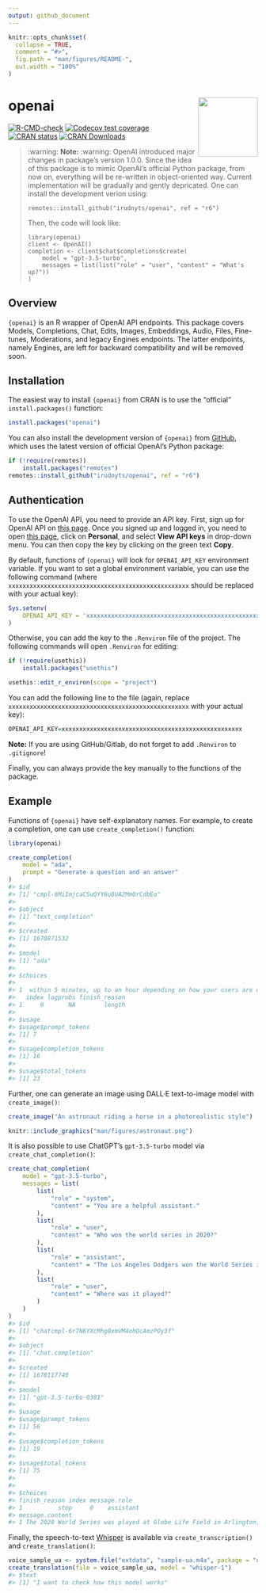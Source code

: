 ```yaml
---
output: github_document
---
```


<!-- README.md is generated from README.Rmd. Please edit that file -->

```r
knitr::opts_chunk$set(
  collapse = TRUE,
  comment = "#>",
  fig.path = "man/figures/README-",
  out.width = "100%"
)
```

# openai <img src="man/figures/logo.png" align="right" width="120" />

<!-- badges: start -->
[![R-CMD-check](https://github.com/irudnyts/openai/workflows/R-CMD-check/badge.svg)](https://github.com/irudnyts/openai/actions)
[![Codecov test coverage](https://codecov.io/gh/irudnyts/openai/branch/main/graph/badge.svg)](https://app.codecov.io/gh/irudnyts/openai?branch=main)
[![CRAN status](https://www.r-pkg.org/badges/version/openai)](https://CRAN.R-project.org/package=openai)
[![CRAN Downloads](https://cranlogs.r-pkg.org/badges/grand-total/openai?color=brightgreen)](https://cranlogs.r-pkg.org/badges/grand-total/openai?color=brightgreen)
<!-- badges: end -->

> :warning: **Note:** :warning: OpenAI introduced major changes in package's version 1.0.0. Since the idea of this package is to mimic OpenAI's official Python package, from now on, everything will be re-written in object-oriented way. Current implementation will be gradually and gently depricated. One can install the development verion using:
>```
> remotes::install_github("irudnyts/openai", ref = "r6")
> ```
> Then, the code will look like:
> ```
> library(openai)
> client <- OpenAI()
> completion <- client$chat$completions$create(
>     model = "gpt-3.5-turbo",
>     messages = list(list("role" = "user", "content" = "What's up?"))
> )
> ```

## Overview 

`{openai}` is an R wrapper of OpenAI API endpoints. This package covers Models, Completions, Chat, Edits, Images, Embeddings, Audio, Files, Fine-tunes, Moderations, and legacy Engines endpoints. The latter endpoints, namely Engines, are left for backward compatibility and will be removed soon.

## Installation

The easiest way to install `{openai}` from CRAN is to use the "official" `install.packages()` function:

```r
install.packages("openai")
```

You can also install the development version of `{openai}` from [GitHub](https://github.com/), which uses the latest version of official OpenAI's Python package:

```r
if (!require(remotes))
    install.packages("remotes")
remotes::install_github("irudnyts/openai", ref = "r6")
```

## Authentication

To use the OpenAI API, you need to provide an API key. First, sign up for OpenAI API on [this page](https://openai.com/api/). Once you signed up and logged in, you need to open [this page](https://platform.openai.com), click on **Personal**, and select **View API keys** in drop-down menu. You can then copy the key by clicking on the green text **Copy**.

By default, functions of `{openai}` will look for `OPENAI_API_KEY` environment variable. If you want to set a global environment variable, you can use the following command (where `xxxxxxxxxxxxxxxxxxxxxxxxxxxxxxxxxxxxxxxxxxxxxxxxxxx` should be replaced with your actual key):

```r
Sys.setenv(
    OPENAI_API_KEY = 'xxxxxxxxxxxxxxxxxxxxxxxxxxxxxxxxxxxxxxxxxxxxxxxxxxx'
)
```

Otherwise, you can add the key to the `.Renviron` file of the project. The following commands will open `.Renviron` for editing:

```r
if (!require(usethis))
    install.packages("usethis")

usethis::edit_r_environ(scope = "project")
```

You can add the following line to the file (again, replace `xxxxxxxxxxxxxxxxxxxxxxxxxxxxxxxxxxxxxxxxxxxxxxxxxxx` with your actual key):

```r
OPENAI_API_KEY=xxxxxxxxxxxxxxxxxxxxxxxxxxxxxxxxxxxxxxxxxxxxxxxxxxx
```

**Note:** If you are using GitHub/Gitlab, do not forget to add `.Renviron` to `.gitignore`! 

Finally, you can always provide the key manually to the functions of the package.

## Example

Functions of `{openai}` have self-explanatory names. For example, to create a completion, one can use `create_completion()` function:

```r
library(openai)

create_completion(
    model = "ada",
    prompt = "Generate a question and an answer"
)
#> $id
#> [1] "cmpl-6MiImjcaCSuQYY6u8UA2Mm0rCdbEo"
#> 
#> $object
#> [1] "text_completion"
#> 
#> $created
#> [1] 1670871532
#> 
#> $model
#> [1] "ada"
#> 
#> $choices
#>                                                                             text
#> 1  within 5 minutes, up to an hour depending on how your users are different and
#>   index logprobs finish_reason
#> 1     0       NA        length
#> 
#> $usage
#> $usage$prompt_tokens
#> [1] 7
#> 
#> $usage$completion_tokens
#> [1] 16
#> 
#> $usage$total_tokens
#> [1] 23
```

Further, one can generate an image using DALL·E text-to-image model with `create_image()`:

```r
create_image("An astronaut riding a horse in a photorealistic style")
```

```r
knitr::include_graphics("man/figures/astronaut.png")
```

It is also possible to use ChatGPT's `gpt-3.5-turbo` model via `create_chat_completion()`:

```r
create_chat_completion(
    model = "gpt-3.5-turbo",
    messages = list(
        list(
            "role" = "system",
            "content" = "You are a helpful assistant."
        ),
        list(
            "role" = "user",
            "content" = "Who won the world series in 2020?"
        ),
        list(
            "role" = "assistant",
            "content" = "The Los Angeles Dodgers won the World Series in 2020."
        ),
        list(
            "role" = "user",
            "content" = "Where was it played?"
        )
    )
)
#> $id
#> [1] "chatcmpl-6r7N6YXcMhg8xmVM4ohOcAmzPOy3f"
#> 
#> $object
#> [1] "chat.completion"
#> 
#> $created
#> [1] 1678117740
#> 
#> $model
#> [1] "gpt-3.5-turbo-0301"
#> 
#> $usage
#> $usage$prompt_tokens
#> [1] 56
#> 
#> $usage$completion_tokens
#> [1] 19
#> 
#> $usage$total_tokens
#> [1] 75
#> 
#> 
#> $choices
#> finish_reason index message.role
#> 1          stop     0    assistant
#> message.content
#> 1 The 2020 World Series was played at Globe Life Field in Arlington, Texas.
```

Finally, the speech-to-text [Whisper](https://openai.com/research/whisper) is available via `create_transcription()` and `create_translation()`:

```r
voice_sample_ua <- system.file("extdata", "sample-ua.m4a", package = "openai")
create_translation(file = voice_sample_ua, model = "whisper-1")
#> $text
#> [1] "I want to check how this model works"
```

